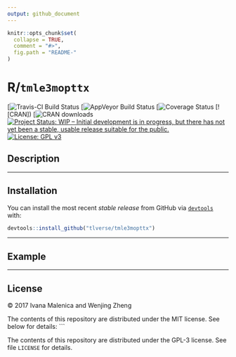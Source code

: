 ```yaml
---
output: github_document
---
```


<!-- README.md is generated from README.Rmd. Please edit that file -->

```r
knitr::opts_chunk$set(
  collapse = TRUE,
  comment = "#>",
  fig.path = "README-"
)
```

# R/`tmle3mopttx`

[![Travis-CI Build Status]()
[![AppVeyor Build  Status]()
[![Coverage Status]()
[![CRAN])
[![CRAN downloads]()
[![Project Status: WIP – Initial development is in progress, but there has not yet been a stable, usable release suitable for the public.](http://www.repostatus.org/badges/latest/wip.svg)](http://www.repostatus.org/#wip)
[![License: GPL v3](https://img.shields.io/badge/License-GPL%20v3-blue.svg)](http://www.gnu.org/licenses/gpl-3.0)

## Description

---

## Installation

You can install the most recent _stable release_ from GitHub via
[`devtools`](https://www.rstudio.com/products/rpackages/devtools/) with:

```r
devtools::install_github("tlverse/tmle3mopttx")
```

---

## Example


---

## License
&copy; 2017 Ivana Malenica and Wenjing Zheng

The contents of this repository are distributed under the MIT license. See
below for details:
```

The contents of this repository are distributed under the GPL-3 license. See
file `LICENSE` for details.

